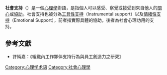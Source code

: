 '''社會支持'''（{{Lang-en|'''social support'''}}）是一個[[心理學|心理學]]術語，是指個人可以感受、察覺或接受到來自他人的[[關心|關心]]或[[協助|協助]]。社會支持也被分為[[工具性支持|工具性支持]]（Instrumental support）以及[[情緒性支持|情緒性支持]]（Emotional Support），前者指實際具體的協助，後者為社會心理功用的支持。

== 參考文獻 ==
{{Reflist}}
{{refbegin}}
* 許純嘉：《組織內工作夥伴支持行為與員工創造力之研究》
{{refend}}

[[Category:心理学术语|Category:心理学术语]]
[[Category:社會心理學|Category:社會心理學]]

{{Psychi-and-psycho-stub}}